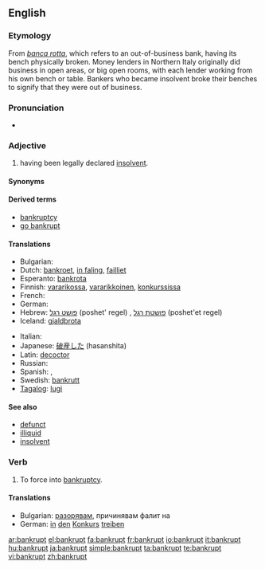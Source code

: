 ==English==

===Etymology===
From <!--Italian?-->''[[banca rotta]]'', which refers to an out-of-business bank, having its bench physically broken. Money lenders in Northern Italy originally did business in open areas, or big open rooms, with each lender working from his own bench or table. Bankers who became insolvent broke their benches to signify that they were out of business.

===Pronunciation===
* {{a|GenAm}} {{IPA|/beɪnkɹʌpt/}}

===Adjective===
{{en-adj}}

# having been legally declared [[insolvent]].

====Synonyms====
{{ws_refer|poor|impoverished}}

====Derived terms====
*[[bankruptcy]]
*[[go bankrupt]]

====Translations====
{{trans-top|having been legally declared [[insolvent]]}}
* Bulgarian: {{t|bg|банкрут|sc=Cyrl}}
* Dutch: [[bankroet]], [[in faling]], [[failliet]]
* Esperanto: [[bankrota]]
* Finnish: [[vararikko|vararikossa]], [[vararikkoinen]], [[konkurssi|konkurssissa]]
* French: {{t+|fr|faillite|alt=en faillite}}
* German: {{t+|de|bankrott}}
* Hebrew: [[פושט רגל]] (poshet' regel) {{m}}, [[פושטת רגל]] (poshet'et regel) {{f}}
* Iceland: [[gjaldþrota]]
{{trans-mid}}
* Italian: {{t+|it|fallito}}
* Japanese: [[破産した]] (hasanshita)
* Latin: [[decoctor]]
* Russian: {{t+|ru|банкрот|tr=bankrót|sc=Cyrl}}
* Spanish: {{t-|es|quebrado}}, {{t-|es|arruinado}}
* Swedish: [[bankrutt]]
* [[Tagalog]]: [[lugi]]
{{trans-bottom}}

====See also====
*[[defunct]]
*[[illiquid]]
*[[insolvent]]

===Verb===
{{en-verb|bankrupts|bankrupting|bankrupted|bankrupted}}

# {{transitive}} To force into [[bankruptcy]].

====Translations====
* Bulgarian: [[разорявам]], причинявам фалит на
* German: [[in#German|in]] [[den]] [[Konkurs]] [[treiben]]

[[ar:bankrupt]]
[[el:bankrupt]]
[[fa:bankrupt]]
[[fr:bankrupt]]
[[io:bankrupt]]
[[it:bankrupt]]
[[hu:bankrupt]]
[[ja:bankrupt]]
[[simple:bankrupt]]
[[ta:bankrupt]]
[[te:bankrupt]]
[[vi:bankrupt]]
[[zh:bankrupt]]